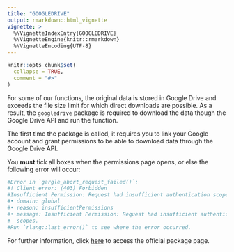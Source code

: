 ```yaml
---
title: "GOOGLEDRIVE"
output: rmarkdown::html_vignette
vignette: >
  %\VignetteIndexEntry{GOOGLEDRIVE}
  %\VignetteEngine{knitr::rmarkdown}
  %\VignetteEncoding{UTF-8}
---
```


```r
knitr::opts_chunk$set(
  collapse = TRUE,
  comment = "#>"
)
```

For some of our functions, the original data is stored in Google Drive and exceeds the file size limit for which direct downloads are possible. As a result, the `googledrive` package is required to download the data though the Google Drive API and run the function.

The first time the package is called, it requires you to link your Google account and grant permissions to be able to download data through the Google Drive API.

You **must** tick all boxes when the permissions page opens, or else the following error will occur:

```r
#Error in `gargle_abort_request_failed()`:
#! Client error: (403) Forbidden
#Insufficient Permission: Request had insufficient authentication scopes.
#• domain: global
#• reason: insufficientPermissions
#• message: Insufficient Permission: Request had insufficient authentication
#  scopes.
#Run `rlang::last_error()` to see where the error occurred.
```

For further information, click [here](https://googledrive.tidyverse.org/) to access the official package page.
